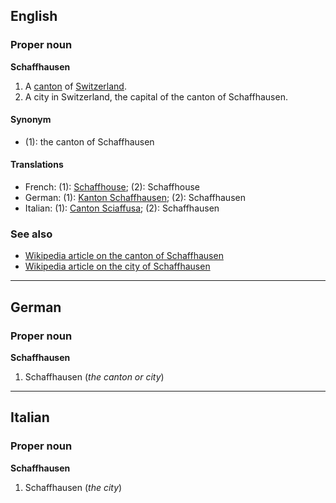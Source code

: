 ==English==
===Proper noun===
'''Schaffhausen'''

#A [[canton]] of [[Switzerland]].
#A city in Switzerland, the capital of the canton of Schaffhausen.

====Synonym====
*(1): the canton of Schaffhausen

====Translations====
*French: (1): [[Schaffhouse]]; (2): Schaffhouse
*German: (1): [[Kanton Schaffhausen]]; (2): Schaffhausen
*Italian: (1): [[Canton Sciaffusa]]; (2): Schaffhausen

===See also===
*[[en:Canton_of_Schaffhausen|Wikipedia article on the canton of Schaffhausen]]
*[[en:Schaffhausen|Wikipedia article on the city of Schaffhausen]]

----
==German==
===Proper noun===
'''Schaffhausen'''

#Schaffhausen (''the canton or city'')

----
==Italian==
===Proper noun===
'''Schaffhausen'''

#Schaffhausen (''the city'')